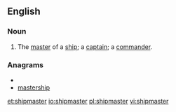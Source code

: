 ==English==
===Noun===
{{en-noun}}
# The [[master]] of a [[ship]]; a [[captain]]; a [[commander]].

===Anagrams===
* {{alphagram|aehimprsst}}
* [[mastership#English|mastership]]

[[et:shipmaster]]
[[io:shipmaster]]
[[pl:shipmaster]]
[[vi:shipmaster]]